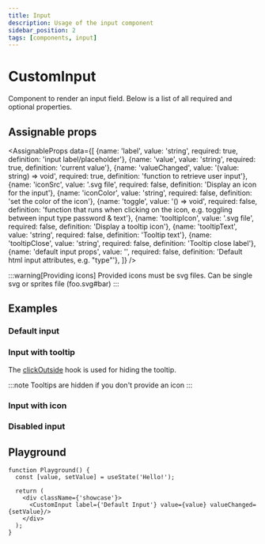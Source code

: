 ```yaml
---
title: Input
description: Usage of the input component
sidebar_position: 2
tags: [components, input]
---
```


# CustomInput
Component to render an input field. Below is a list of all required and optional properties.

## Assignable props
<AssignableProps
  data={[
    {name: 'label', value: 'string', required: true, definition: 'input label/placeholder'},
    {name: 'value', value: 'string', required: true, definition: 'current value'},
    {name: 'valueChanged', value: '(value: string) => void', required: true, definition: 'function to retrieve user input'},
    {name: 'iconSrc', value: '.svg file', required: false, definition: 'Display an icon for the input'},
    {name: 'iconColor', value: 'string', required: false, definition: 'set the color of the icon'},
    {name: 'toggle', value: '() => void', required: false, definition: 'function that runs when clicking on the icon, e.g. toggling between input type password & text'},
    {name: 'tooltipIcon', value: '.svg file', required: false, definition: 'Display a tooltip icon'},
    {name: 'tooltipText', value: 'string', required: false, definition: 'Tooltip text'},
    {name: 'tooltipClose', value: 'string', required: false, definition: 'Tooltip close label'},
    {name: 'default input props', value: '', required: false, definition: 'Default html input attributes, e.g. "type"'},
  ]}
/>

:::warning[Providing icons]
Provided icons must be svg files. Can be single svg or sprites file (foo.svg#bar)
:::

## Examples

### Default input
<DefaultInput/>

### Input with tooltip
<div style={{marginBottom: "2rem"}}>
  <TooltipInput/>
</div>

The [clickOutside](../hooks/click-outside) hook is used for hiding the tooltip.

:::note
Tooltips are hidden if you don't provide an icon
:::

### Input with icon
<IconInput/>

### Disabled input
<DisabledInput/>

## Playground
```tsx live
function Playground() {
  const [value, setValue] = useState('Hello!');

  return (
    <div className={'showcase'}>
      <CustomInput label={'Default Input'} value={value} valueChanged={setValue}/>
    </div>
  );
}
```